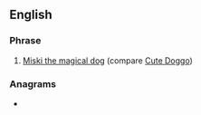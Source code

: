 ==English==

===Phrase===
{{head|en|phrase}}

# {{lb|en|Internet meme}} [[Miski the magical dog]] (compare [[Cute Doggo]])


===Anagrams===
* {{anagrams|en|a=ehnoos|Neosho}}